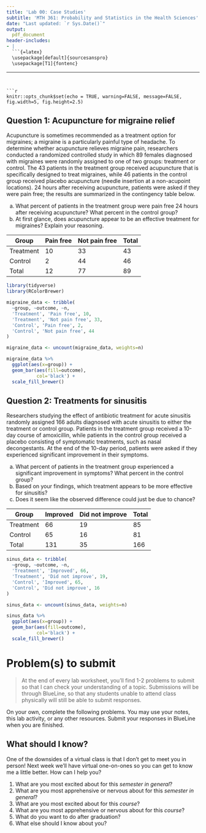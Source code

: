 ```yaml
---
title: 'Lab 00: Case Studies'
subtitle: 'MTH 361: Probability and Statistics in the Health Sciences'
date: "Last updated: `r Sys.Date()`"
output: 
  pdf_document
header-includes:
- |
  ```{=latex}
  \usepackage[default]{sourcesanspro}
  \usepackage[T1]{fontenc}
  ```
---
```


```r
knitr::opts_chunk$set(echo = TRUE, warning=FALSE, message=FALSE, fig.width=5, fig.height=2.5)
```


## Question 1: Acupuncture for migraine relief

Acupuncture is sometimes recommended as a treatment option for migraines; a migraine is a particularly painful type of headache. To determine whether acupuncture relieves migraine pain, researchers conducted a randomized controlled study in which 89 females diagnosed with migraines were randomly assigned to one of two groups: treatment or control. The 43 patients in the treatment group received acupuncture that is specifically designed to treat migraines, while 46 patients in the control group received placebo acupuncture (needle insertion at a non-acupoint locations). 24 hours after receiving acupuncture, patients were asked if they were pain free; the results are summarized in the contingency table below.

a) What percent of patients in the treatment group were pain free 24 hours after receiving acupuncture? What percent in the control group?
b) At first glance, does acupuncture appear to be an effective treatment for migraines? Explain your reasoning.

Group|Pain free|Not pain free|Total
----|----|----|----
Treatment|10|33|43
Control|2|44|46
Total|12|77|89

```r
library(tidyverse)
library(RColorBrewer)

migraine_data <- tribble(
  ~group, ~outcome, ~n,
  'Treatment', 'Pain free', 10,
  'Treatment', 'Not pain free', 33,
  'Control', 'Pain free', 2,
  'Control', 'Not pain free', 44
)

migraine_data <- uncount(migraine_data, weights=n)
```

```r
migraine_data %>% 
  ggplot(aes(x=group)) + 
  geom_bar(aes(fill=outcome), 
           col='black') + 
  scale_fill_brewer()
```

\pagebreak

## Question 2: Treatments for sinusitis

Researchers studying the effect of antibiotic treatment for acute sinusitis randomly assigned 166 adults diagnosed with acute sinusitis to either the treatment or control group. Patients in the treatment group received a 10-day course of amoxicillin, while patients in the control group received a placebo consisting of symptomatic treatments, such as nasal decongestants. At the end of the 10-day period, patients were asked if they experienced significant improvement in their symptoms. 

a) What percent of patients in the treatment group experienced a significant improvement in symptoms? What percent in the control group?
b) Based on your findings, which treatment appears to be more effective for sinusitis?
c) Does it seem like the observed difference could just be due to chance?

Group|Improved|Did not improve|Total
----|----|----|----
Treatment|66|19|85
Control|65|16|81
Total|131|35|166

```r
sinus_data <- tribble(
  ~group, ~outcome, ~n,
  'Treatment', 'Improved', 66,
  'Treatment', 'Did not improve', 19,
  'Control', 'Improved', 65,
  'Control', 'Did not improve', 16
)

sinus_data <- uncount(sinus_data, weights=n)
```

```r
sinus_data %>% 
  ggplot(aes(x=group)) + 
  geom_bar(aes(fill=outcome), 
           col='black') + 
  scale_fill_brewer()
```

\pagebreak

# Problem(s) to submit

> At the end of every lab worksheet, you'll find 1-2 problems to submit so that I can check your understanding of a topic. Submissions will be through BlueLine, so that any students unable to attend class physically will still be able to submit responses. 

On your own, complete the following problems. You may use your notes, this lab activity, or any other resources. Submit your responses in BlueLine when you are finished.

## What should I know?

One of the downsides of a virtual class is that I don't get to meet you in person! Next week we'll have virtual one-on-ones so you can get to know me a little better. How can I help you?

1. What are you most excited about for this _semester in general_?
2. What are you most apprehensive or nervous about for this _semester in general_?
3. What are you most excited about for this _course_?
4. What are you most apprehensive or nervous about for this _course_?
5. What do you want to do after graduation?
6. What else should I know about you?
